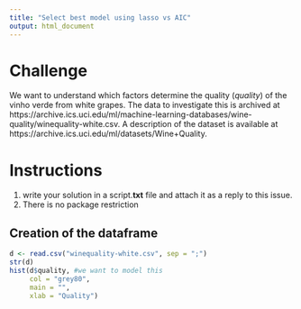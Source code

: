 ```yaml
---
title: "Select best model using lasso vs AIC"
output: html_document
---
```


# Challenge

We want to understand which factors determine the quality (*quality*) of the vinho verde from white grapes. The data to investigate this is archived at https://archive.ics.uci.edu/ml/machine-learning-databases/wine-quality/winequality-white.csv. A description of the dataset is available at https://archive.ics.uci.edu/ml/datasets/Wine+Quality.

# Instructions
1. write your solution in a script.**txt** file and attach it as a reply to this issue.
2. There is no package restriction

## Creation of the dataframe 
```r
d <- read.csv("winequality-white.csv", sep = ";")
str(d)
hist(d$quality, #we want to model this
     col = "grey80",
     main = "",
     xlab = "Quality") 
```

